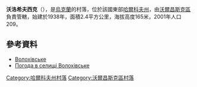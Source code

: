 {{coord|50|14|18|N|37|10|34|E|scale:100000_region:UA|display=title}}

'''沃洛希夫西克'''（{{lang-uk|Волохівське}}），是[[烏克蘭|烏克蘭]]的村落，位於該國東部[[哈爾科夫州|哈爾科夫州]]，由[[沃爾昌斯克區|沃爾昌斯克區]]負責管轄，始建於1938年，面積2.4平方公里，海拔高度165米，2001年人口209。

==參考資料==
*[http://w1.c1.rada.gov.ua/pls/z7502/A005?rdat1=27.08.2011&rf7571=32731 Волохівське]
* [http://weather.in.ua/ua/har'kovskaja/4511 Погода в селищі Волохівське] {{Wayback|url=http://weather.in.ua/ua/har%27kovskaja/4511 |date=20200813173739 }}

{{DEFAULTSORT:Волохівське}}
[[Category:哈爾科夫州村落|Category:哈爾科夫州村落]]
[[Category:沃爾昌斯克區村落|Category:沃爾昌斯克區村落]]


{{Kharkiv-geo-stub}}